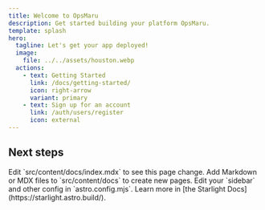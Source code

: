 ```yaml
---
title: Welcome to OpsMaru
description: Get started building your platform OpsMaru.
template: splash
hero:
  tagline: Let's get your app deployed!
  image:
    file: ../../assets/houston.webp
  actions:
    - text: Getting Started
      link: /docs/getting-started/
      icon: right-arrow
      variant: primary
    - text: Sign up for an account
      link: /auth/users/register
      icon: external
---
```



## Next steps

<CardGrid stagger>
	<Card title="Update content" icon="pencil">
		Edit `src/content/docs/index.mdx` to see this page change.
	</Card>
	<Card title="Add new content" icon="add-document">
		Add Markdown or MDX files to `src/content/docs` to create new pages.
	</Card>
	<Card title="Configure your site" icon="setting">
		Edit your `sidebar` and other config in `astro.config.mjs`.
	</Card>
	<Card title="Read the docs" icon="open-book">
		Learn more in [the Starlight Docs](https://starlight.astro.build/).
	</Card>
</CardGrid>
